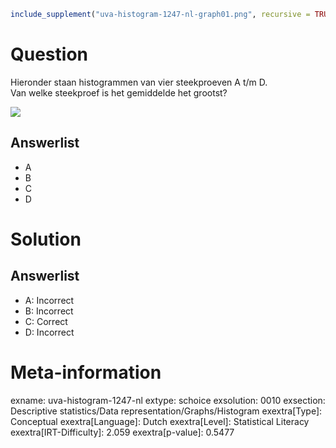 ```r
include_supplement("uva-histogram-1247-nl-graph01.png", recursive = TRUE)
```

Question
========

Hieronder staan histogrammen van vier steekproeven A t/m D.\
Van welke steekproef is het gemiddelde het grootst?

![](uva-histogram-1247-nl-graph01.png)

Answerlist
----------

* A
* B
* C
* D

Solution
========

Answerlist
----------

* A: Incorrect
* B: Incorrect
* C: Correct
* D: Incorrect

Meta-information
================
exname: uva-histogram-1247-nl
extype: schoice
exsolution: 0010
exsection: Descriptive statistics/Data representation/Graphs/Histogram
exextra[Type]: Conceptual
exextra[Language]: Dutch
exextra[Level]: Statistical Literacy
exextra[IRT-Difficulty]: 2.059
exextra[p-value]: 0.5477
